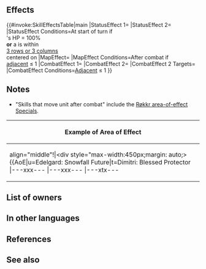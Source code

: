 {{Passive
|name=Raging Tempest
|type=B
|exclusive=1
|canUseWeapon={{WeaponList|All}}
|canUseMove={{MoveList|All}}
|properties=random_owner
|1name=Raging Tempest
|1tagid=SID_真狂嵐
|1effect=At start of turn, if unit's HP = 100% or if any foe is within 3 columns or 3 rows centered on unit, grants "unit can move 1 extra space (that turn only; does not stack)" and【Charge】 to unit for 1 turn. If number of allies adjacent to unit ≤ 1, inflicts Atk/Def-5 on foe during combat, deals damage = 15% of unit's Atk (excluding area-of-effect Specials), and if unit initiates combat, grants another action to unit after combat (once per turn; if a skill effect moves unit after combat, this effect occurs based on unit's final placement after that movement).<br><br>【Charge】<br>Unit can move up to 3 spaces in any cardinal direction. (Cannot move through foes, terrain that blocks movement, or effects of skills like Obstruct. Granted movement treated as Warp movement.)
|1cost=300
|1required=-
}}
==Effects==
{{#invoke:SkillEffectsTable|main
|StatusEffect 1={{SEt|Mobility Increased}}
|StatusEffect 2={{SEt|Charge}}
|StatusEffect Conditions=At start of turn if<br>{{Tgt|Unit}}'s HP = 100%<br>'''or''' a {{Tgt|Foe}} is within<br>[[3 rows or 3 columns]]<br>centered on {{Tgt|Unit}}
|MapEffect={{Eft|Another Action}}
|MapEffect Conditions=After combat if<br>[[adjacent]] {{Tgt|Allies}} ≤ 1
|CombatEffect 1={{Eft|Damage Boost|15% of {{Tgt|Unit}}'s Atk}}
|CombatEffect 2={{Eft|Temporary debuffs|Atk/Def|5}}
|CombatEffect 2 Targets={{Tgt|Foe}}
|CombatEffect Conditions=[[Adjacent]] {{Tgt|Allies}} ≤ 1
}}

==Notes==
{{Start of turn HP notes}}
{{Mobility increased}}
{{Charge}}
{{Temporary debuffs}}
{{AtkDamageBoost}}
{{Galeforce notes}}
* "Skills that move unit after combat" include the [[:Category:Røkkr area-of-effect Specials|Røkkr area-of-effect Specials]].
{|class="wikitable default mw-collapsible" 
!align="middle"|Example of Area of Effect
|-
|align="middle"!|<div style="max-width:450px;margin: auto;>{{AoE|u=Edelgard: Snowfall Future|t=Dimitri: Blessed Protector
|---xxx---
|---xxx---
|---xtx---
|xxxxxxxxx
|xxxxuxxxx
|xxxxxxxxx
|---xxx---
|---xxx---
|---xxx---
}}</div>
|}
==List of owners==
{{Skill Hero List}}
==In other languages==
{{OtherLanguages
|japanese=真狂嵐
|german=Wütender Orkan
|spanishEU=Tempestad atroz
|spanishLA=Tempestad atroz
|french=Ouragan furieux
|italian=Bufera furiosa
|chineseTW=真狂嵐
|portuguese=Tempestade atroz
}}
==References==
<references/>
==See also==
{{See also skills|cond=Description LIKE '%another action to unit%' OR Description LIKE '%grants unit another action%'}}
{{Passives Navbox|B}}